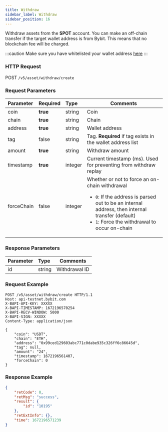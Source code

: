 ```yaml
---
title: Withdraw
sidebar_label: Withdraw
sidebar_position: 16
---
```



Withdraw assets from the **SPOT** account. You can make an off-chain transfer if the target wallet address is from Bybit. This means that no blockchain fee will be charged.

:::caution
Make sure you have whitelisted your wallet address <a href="https://www.bybit.com/user/assets/money-address">here</a>
:::

### HTTP Request
POST `/v5/asset/withdraw/create`

### Request Parameters
| Parameter | Required | Type | Comments|
|:----- |:-------|:-----|------ |
|coin |**true** |string |Coin |
|chain |**true** |string |Chain |
|address |**true** |string |Wallet address |
|tag |false |string |Tag. **Required** if tag exists in the wallet address list |
|amount |**true** |string |Withdraw amount |
|timestamp |**true** |integer |Current timestamp (ms). Used for preventing from withdraw replay |
|forceChain |false |integer |Whether or not to force an on-chain withdrawal<ul><li>`0`: If the address is parsed out to be an internal address, then internal transfer (default)</li><li>`1`: Force the withdrawal to occur on-chain</li> </ul>|

### Response Parameters
| Parameter | Type | Comments|
|:----- |:-----|----- |
|id |string|Withdrawal ID |

### Request Example

```http
POST /v5/asset/withdraw/create HTTP/1.1
Host: api-testnet.bybit.com
X-BAPI-API-KEY: XXXXX
X-BAPI-TIMESTAMP: 1672196570254
X-BAPI-RECV-WINDOW: 5000
X-BAPI-SIGN: XXXXX
Content-Type: application/json

{
    "coin": "USDT",
    "chain": "ETH",
    "address": "0x99ced129603abc771c0dabe935c326ff6c86645d",
    "tag": null,
    "amount": "24",
    "timestamp": 1672196561407,
    "forceChain": 0
}
```

### Response Example

```json
{
    "retCode": 0,
    "retMsg": "success",
    "result": {
        "id": "10195"
    },
    "retExtInfo": {},
    "time": 1672196571239
}
```